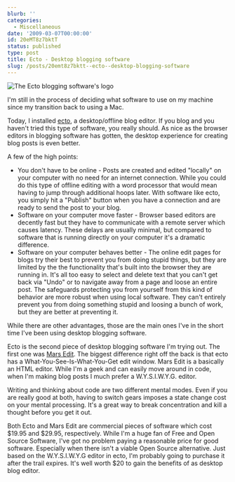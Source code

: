 ```yaml
---
blurb: ''
categories:
  - Miscellaneous
date: '2009-03-07T00:00:00'
id: 20eMT8z7bktT
status: published
type: post
title: Ecto - Desktop blogging software
slug: /posts/20emt8z7bktt--ecto--desktop-blogging-software
---
```


<Img src="ecto_logo_2009_03.png" alt="The Ecto blogging software's logo" />

I'm still in the process of deciding what software to use on my machine since my transition back to using a Mac. 

Today, I installed [ecto](https://illuminex.com/ecto/), a desktop/offline blog editor. If you blog and you haven't tried this type of software, you really should. As nice as the browser editors in blogging software has gotten, the desktop experience for creating blog posts is even better.

A few of the high points:

- You don't have to be online - Posts are created and edited "locally" on your computer with no need for an internet connection. While you could do this type of offline editing with a word processor that would mean having to jump through additional hoops later. With software like ecto, you simply hit a "Publish" button when you have a connection and are ready to send the post to your blog.
- Software on your computer move faster - Browser based editors are decently fast but they have to communicate with a remote server which causes latency. These delays are usually minimal, but compared to software that is running directly on your computer it's a dramatic difference.  
- Software on your computer behaves better - The online edit pages for blogs try their best to prevent you from doing stupid things, but they are limited by the the functionality that's built into the browser they are running in. It's all too easy to select and delete text that you can't get back via "Undo" or to navigate away from a page and loose an entire post. The safeguards protecting you from yourself from this kind of behavior are more robust when using local software. They can't entirely prevent you from doing something stupid and loosing a bunch of work, but they are better at preventing it.

While there are other advantages, those are the main ones I've in the short time I've been using desktop blogging software.


Ecto is the second piece of desktop blogging software I'm trying out. The first one was [Mars Edit](https://redsweater.com/marsedit/). The biggest difference right off the back is that ecto has a What-You-See-Is-What-You-Get edit window. Mars Edit is a basically an HTML editor. While I'm a geek and can easily move around in code, when I'm making blog posts I much prefer a W.Y.S.I.W.Y.G. editor.

Writing and thinking about code are two different mental modes. Even if you are really good at both, having to switch gears imposes a state change cost on your mental processing. It's a great way to break concentration and kill a thought before you get it out.

Both Ecto and Mars Edit are commercial pieces of software which cost $19.95 and $29.95, respectively. While I'm a huge fan of Free and Open Source Software, I've got no problem paying a reasonable price for good software. Especially when there isn't a viable Open Source alternative. Just based on the W.Y.S.I.W.Y.G editor in ecto, I'm probably going to purchase it after the trail expires. It's well worth $20 to gain the benefits of as desktop blog editor.
